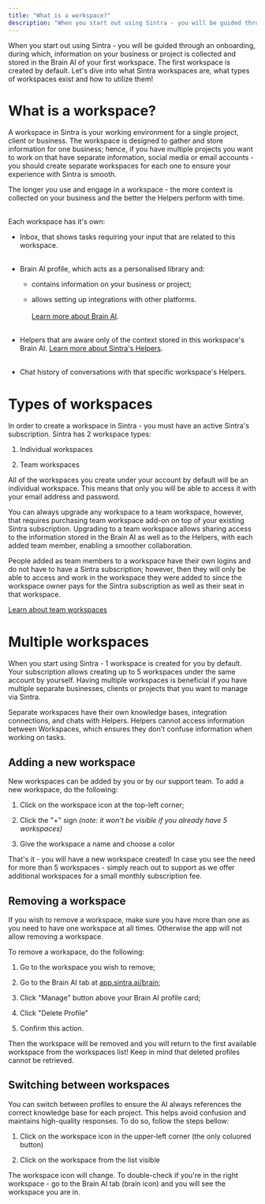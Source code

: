 ```yaml
---
title: "What is a workspace?"
description: "When you start out using Sintra - you will be guided through an onboarding, during which, information on your business or project is collected and stored in ..."
---
```


When you start out using Sintra - you will be guided through an onboarding, during which, information on your business or project is collected and stored in the Brain AI of your first workspace. The first workspace is created by default. Let's dive into what Sintra workspaces are, what types of workspaces exist and how to utilize them!

# What is a workspace?

A workspace in Sintra is your working environment for a single project, client or business. The workspace is designed to gather and store information for one business; hence, if you have multiple projects you want to work on that have separate information, social media or email accounts - you should create separate workspaces for each one to ensure your experience with Sintra is smooth. 

The longer you use and engage in a workspace - the more context is collected on your business and the better the Helpers perform with time.  
​

Each workspace has it's own:

  * Inbox, that shows tasks requiring your input that are related to this workspace.  
​

  * Brain AI profile, which acts as a personalised library and:

    * contains information on your business or project;

    * allows setting up integrations with other platforms.  
​  
​[Learn more about Brain AI](https://help.sintra.ai/en/articles/9607409-brain-ai-explained).  
​

  * Helpers that are aware only of the context stored in this workspace's Brain AI. [Learn more about Sintra's Helpers](https://help.sintra.ai/en/articles/9607295-sintra-helpers-explained).  
​

  * Chat history of conversations with that specific workspace's Helpers.




# Types of workspaces

In order to create a workspace in Sintra - you must have an active Sintra's subscription. Sintra has 2 workspace types:

  1. Individual workspaces

  2. Team workspaces




All of the workspaces you create under your account by default will be an individual workspace. This means that only you will be able to access it with your email address and password. 

You can always upgrade any workspace to a team workspace, however, that requires purchasing team workspace add-on on top of your existing Sintra subscription. Upgrading to a team workspace allows sharing access to the information stored in the Brain AI as well as to the Helpers, with each added team member, enabling a smoother collaboration. 

People added as team members to a workspace have their own logins and do not have to have a Sintra subscription; however, then they will only be able to access and work in the workspace they were added to since the workspace owner pays for the Sintra subscription as well as their seat in that workspace.

[Learn about team workspaces](https://help.sintra.ai/en/articles/10240543-team-workspaces)

# Multiple workspaces

When you start using Sintra - 1 workspace is created for you by default. Your subscription allows creating up to 5 workspaces under the same account by yourself. Having multiple workspaces is beneficial if you have multiple separate businesses, clients or projects that you want to manage via Sintra.

Separate workspaces have their own knowledge bases, integration connections, and chats with Helpers. Helpers cannot access information between Workspaces, which ensures they don't confuse information when working on tasks.

## Adding a new workspace

New workspaces can be added by you or by our support team. To add a new workspace, do the following:

  1. Click on the workspace icon at the top-left corner;

  2. Click the "+" sign _(note: it won't be visible if you already have 5 workspaces)_

  3. Give the workspace a name and choose a color




That's it - you will have a new workspace created! In case you see the need for more than 5 workspaces - simply reach out to support as we offer additional workspaces for a small monthly subscription fee.

## Removing a workspace

If you wish to remove a workspace, make sure you have more than one as you need to have one workspace at all times. Otherwise the app will not allow removing a workspace.

To remove a workspace, do the following:

  1. Go to the workspace you wish to remove;

  2. Go to the Brain AI tab at [app.sintra.ai/brain](https://app.sintra.ai/brain);

  3. Click "Manage" button above your Brain AI profile card;

  4. Click "Delete Profile"

  5. Confirm this action.




Then the workspace will be removed and you will return to the first available workspace from the workspaces list! Keep in mind that deleted profiles cannot be retrieved.

## **Switching between workspaces**

You can switch between profiles to ensure the AI always references the correct knowledge base for each project. This helps avoid confusion and maintains high-quality responses. To do so, follow the steps bellow:

  1. Click on the workspace icon in the upper-left corner (the only coluored button)

  2. Click on the workspace from the list visible




The workspace icon will change. To double-check if you're in the right workspace - go to the Brain AI tab (brain icon) and you will see the workspace you are in.